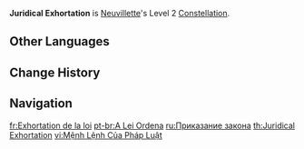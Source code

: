 {{Constellation Infobox
|image         = Constellation Juridical Exhortation.png
|character     = Neuvillette
|level         = 2
|description   = The Passive Talent "Heir to the Ancient Sea's Authority" will be enhanced: Each stack of Past Draconic Glories will increase the CRIT DMG of Charged Attack: Equitable Judgment by 14%. The maximum increase that can be achieved this way is 42%.<br>You must first unlock the Passive Talent "Heir to the Ancient Sea's Authority."
|scale_att1    = 
|utility1      = CRIT DMG
}}
'''Juridical Exhortation''' is [[Neuvillette]]'s Level 2 [[Constellation]].

==Other Languages==
{{Other Languages
|en      = Juridical Exhortation
|zhs     = 律法的命诫
|zhs_rm  = Lǜfǎ de Mìngjiè
|zht     = 律法的命誡
|zht_rm  = Lǜfǎ de Mìngjiè
|zh_tl   = Precepts of Law
|ja      = 律法の懲罰
|ja_rm   = Rippou no Choubatsu
|ja_tl   = Law's Punishment
|ko      = 법의 계율
|ko_rm   = Beop-ui Gyeyul
|ko_tl   = Precepts of Law
|es      = Mandato legal
|es_tl   = Legal Mandate
|fr      = Exhortation de la loi
|fr_tl   = Exhortation of the Law
|ru      = Приказание закона
|ru_tl   = Order of the Law
|th      = Juridical Exhortation
|vi      = Mệnh Lệnh Của Pháp Luật
|vi_tl   = 
|de      = Das Gesetz gebietet
|de_tl   = The Law Commands
|id      = Juridical Exhortation
|pt      = A Lei Ordena
|pt_tl   = 
|tr      = Adli Uyarı
|tr_tl   = Juridical Exhortation
|it      = Come legge comanda
|it_tl   = As the Law Dictates
}}

==Change History==
{{Change History|4.1}}

==Navigation==
{{Talent Navbox|Neuvillette}}

[[fr:Exhortation de la loi]]
[[pt-br:A Lei Ordena]]
[[ru:Приказание закона]]
[[th:Juridical Exhortation]]
[[vi:Mệnh Lệnh Của Pháp Luật]]